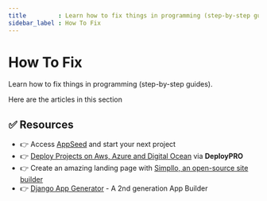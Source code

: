```yaml
---
title         : Learn how to fix things in programming (step-by-step guides)
sidebar_label : How To Fix
---
```


# How To Fix


<SubHeading>Learn how to fix things in programming (step-by-step guides).</SubHeading>

Here are the articles in this section

<DocCardList />

## ✅ Resources 

- 👉 Access [AppSeed](https://appseed.us/) and start your next project
- 👉 [Deploy Projects on Aws, Azure and Digital Ocean](https://www.docs.deploypro.dev/) via **DeployPRO**
- 👉 Create an amazing landing page with [Simpllo, an open-source site builder](https://www.simpllo.com/)
- 👉 [Django App Generator](https://app-generator.dev/django/) - A 2nd generation App Builder
